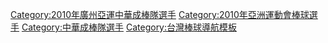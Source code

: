 {{Navbox
|bodyclass=hlist

| name  = 2010年第十六屆中國廣州亞運中華成棒代表隊
| title = [[2010年亞洲運動會棒球比賽|<span style="color:white;">2010年第十六屆中國廣州亞運棒球比賽</span>]][[中華成棒隊|<span style="color:white;">中華成棒代表隊</span>]]
| titlestyle = background:navy; color:red;
| groupstyle = background:navy; color:#FFFFFF;
|group1=總教練
|list1= 
*[[葉志仙]]（[[輔仁大學棒球隊|輔仁]]）
|group2=教練
|list2= 
*6 [[陳威成]]（[[高苑科技大學棒球隊|高苑]]） 
* 32 [[龔榮堂]]（[[國立體育大學棒球隊|台啤]]） 
* 88 [[郭泰源]]（球員經紀人）  
|group3= 投手
|list3= 
*15 [[林英傑]]（[[興農牛|興農]]）
* 16 [[羅錦龍]]（[[科羅拉多落磯|落磯]][[科羅拉多泉天襪|3A]]） 
* 18 [[潘威倫]]（[[統一7-ELEVEn獅|統一]]） 
* 19 [[蕭一傑]]（[[阪神虎|阪神]]） 
* 46 [[陽建福]]（[[興農牛|興農]]） 
* 47 [[陳冠宇]]（[[國立體育大學棒球隊|台啤]]） 
* 91 [[陽耀勳]]（[[福岡軟體銀行鷹|軟體銀]]） 
* 96 [[林羿豪]]（[[讀賣巨人|巨人]]） 
* 97 [[黃志龍]]（[[讀賣巨人|巨人]]）
* 99 [[陳鴻文]]（[[芝加哥小熊|小熊]][[愛荷華小熊|3A]]） 
|group4= 捕手
|list4= 
*20 [[林琨笙]]（國訓） 
* 29 [[陳俊秀]]（[[克里夫蘭印地安人|印地安人]][[金斯頓印地安人|高階1A]]） 
* 34 [[高志綱]]（[[統一7-ELEVEn獅|統一]]）  
|group5= 內野手
|list5= 
*5 [[胡金龍]]（[[洛杉磯道奇|道奇]]） 
* 7 [[李杜軒]]（[[福岡軟體銀行鷹|軟體銀]]）
* 9 [[林益全]]（[[興農牛|興農]]） 
* 13 [[陳鏞基]]（[[匹茲堡海盜|海盜]][[艾頓那曲球|2A]]） 
* 21 [[郭嚴文]]（國訓）
* 23 [[彭政閔]]（[[兄弟象|兄弟]]） 
* 31 [[林智勝]]（[[La New熊隊|La New]]）
* 49 [[張泰山]]（[[興農牛|興農]]） 
|group6= 外野手
|list6= 
*24 [[林哲瑄]]（[[波士頓紅襪隊|紅襪]][[波特蘭海狗|2A]]） 
* 28 [[羅國輝 (台灣)|羅國輝]]（[[西雅圖水手|水手]][[高沙漠區小牛|1A]]） 
* 66 [[張建銘]]（[[興農牛|興農]]）
}}<includeonly>[[Category:2010年廣州亞運中華成棒隊選手]][[Category:2010年亞洲運動會棒球選手]][[Category:中華成棒隊選手]]</includeonly><noinclude>
[[Category:台灣棒球導航模板]]
</noinclude>